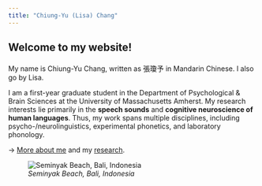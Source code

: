 ---
title: "Chiung-Yu (Lisa) Chang"
---

## Welcome to my website!  

<div style="margin-bottom:20px;">
</div>

My name is Chiung-Yu Chang, written as 張瓊予 in Mandarin Chinese. I also go by Lisa.  

I am a first-year graduate student in the Department of Psychological & Brain Sciences at the University of Massachusetts Amherst. My research interests lie primarily in the **speech sounds** and **cognitive neuroscience of human languages**. Thus, my work spans multiple disciplines, including psycho-/neurolinguistics, experimental phonetics, and laboratory phonology.  

-> [More about me](about.html) and my [research](publications.html).

![*Seminyak Beach, Bali, Indonesia*](img/photo.JPG)
 